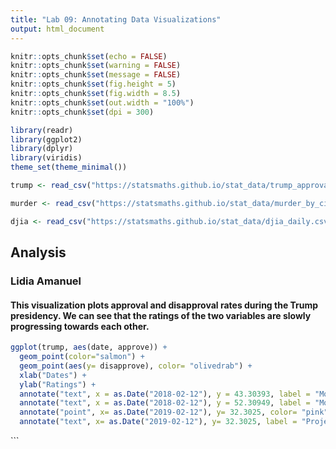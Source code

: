 ---
title: "Lab 09: Annotating Data Visualizations"
output: html_document
---

```{r setup, include=FALSE}
knitr::opts_chunk$set(echo = FALSE)
knitr::opts_chunk$set(warning = FALSE)
knitr::opts_chunk$set(message = FALSE)
knitr::opts_chunk$set(fig.height = 5)
knitr::opts_chunk$set(fig.width = 8.5)
knitr::opts_chunk$set(out.width = "100%")
knitr::opts_chunk$set(dpi = 300)

library(readr)
library(ggplot2)
library(dplyr)
library(viridis)
theme_set(theme_minimal())
```



```{r}
trump <- read_csv("https://statsmaths.github.io/stat_data/trump_approval.csv")
```


```{r}
murder <- read_csv("https://statsmaths.github.io/stat_data/murder_by_city.csv")
```



```{r}
djia <- read_csv("https://statsmaths.github.io/stat_data/djia_daily.csv")
```


## Analysis
### Lidia Amanuel
#### This visualization plots approval and disapproval rates during the Trump presidency. We can see that the ratings of the two variables are slowly progressing towards each other.
```{r}
ggplot(trump, aes(date, approve)) +
  geom_point(color="salmon") +
  geom_point(aes(y= disapprove), color= "olivedrab") +
  xlab("Dates") +
  ylab("Ratings") +
  annotate("text", x = as.Date("2018-02-12"), y = 43.30393, label = "Most Recent Approval", color = "blue") +
  annotate("text", x = as.Date("2018-02-12"), y = 52.30949, label = "Most Recent Disapproval ", color = "purple") +
  annotate("point", x= as.Date("2019-02-12"), y= 32.3025, color= "pink") +
  annotate("text", x= as.Date("2019-02-12"), y= 32.3025, label = "Projected", color = "orange")

```
```










